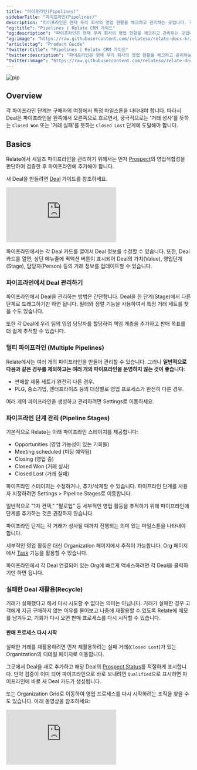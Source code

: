 ```yaml
---
title: "파이프라인(Pipelines)"
sidebarTitle: "파이프라인(Pipelines)"
description: "파이프라인은 현재 우리 회사의 영업 현황을 체크하고 관리하는 곳입니다. 각 영업 기회들은 파이프라인내 여러 단계를 지나게 됩니다."
"og:title": "Pipelines | Relate CRM 가이드"
"og:description": "파이프라인은 현재 우리 회사의 영업 현황을 체크하고 관리하는 곳입니다. 각 영업 기회들은 파이프라인내 여러 단계를 지나게 됩니다."
"og:image": "https://raw.githubusercontent.com/relateso/relate-docs-kr/main/docs/images/relate-pipeline.png"
"article:tag": "Product Guide"
"twitter:title": "Pipelines | Relate CRM 가이드"
"twitter:description": "파이프라인은 현재 우리 회사의 영업 현황을 체크하고 관리하는 곳입니다. 각 영업 기회들은 파이프라인내 여러 단계를 지나게 됩니다."
"twitter:image": "https://raw.githubusercontent.com/relateso/relate-docs-kr/main/docs/images/relate-pipeline.png"
---
```


![pip](/images/relate-pipeline.png)

## Overview
각 파이프라인 단계는 구매자의 여정에서 특정 마일스톤을 나타내야 합니다. 따라서 Deal은 파이프라인을 왼쪽에서 오른쪽으로 흐르면서, 궁극적으로는 '거래 성사'를 뜻하는 `Closed Won` 또는 '거래 실패'를 뜻하는 `Closed Lost` 단계에 도달해야 합니다.

## Basics
Relate에서 세일즈 파이프라인을 관리하기 위해서는 먼저 [Prospect](/features/prospect/)의 영업적합성을 판단하여 검증한 후 파이프라인에 추가해야 합니다.

새 Deal을 만들려면 [Deal](/features/deals/) 가이드를 참조하세요.

<div
  style={{
    position: "relative",
    paddingBottom: "69.74664679582713%",
    height: 0,
  }}
>
  <iframe
    src="https://player.vimeo.com/video/855484608?badge=0&amp;autopause=0&amp;player_id=0&amp;app_id=58479"
    frameborder="0"
    allow="autoplay; fullscreen; picture-in-picture"
    title="Relate Reporting"
    webkitAllowFullScreen
    mozallowFullScreen
    allowFullScreen
    style={{
      position: "absolute",
      top: 0,
      left: 0,
      width: "100%",
      height: "100%",
    }}
  ></iframe>
</div>

파이프라인에서는 각 Deal 카드를 열어서 Deal 정보를 수정할 수 있습니다. 또한, Deal 카드를 열면, 상단 메뉴줄에 퀵액션 버튼이 표시되어 Deal의 가치(Value), 영업단계(Stage), 담당자(Person) 등의 거래 정보를 업데이트할 수 있습니다.

### 파이프라인에서 Deal 관리하기
파이프라인에서 Deal을 관리하는 방법은 간단합니다. Deal을 한 단계(Stage)에서 다른 단계로 드래그하기만 하면 됩니다. 필터와 정렬 기능을 사용하여서 특정 거래 세트를 찾을 수도 있습니다.

또한 각 Deal에 우리 팀의 영업 담당자를 할당하여 책임 계층을 추가하고 판매 목표를 더 쉽게 추적할 수 있습니다.

### 멀티 파이프라인 (Multiple Pipelines)
Relate에서는 여러 개의 파이프라인을 만들어 관리할 수 있습니다. 그러나 **일반적으로 다음과 같은 경우를 제외하고는 여러 개의 파이프라인을 운영하지 않는 것이 좋습니다**:
- 판매할 제품 세트가 완전히 다른 경우.
- PLG, 중소기업, 엔터프라이즈 등의 대상별로 영업 프로세스가 완전히 다른 경우.

여러 개의 파이프라인을 생성하고 관리하려면 Settings로 이동하세요.


### 파이프라인 단계 관리 (Pipeline Stages)
기본적으로 Relate는 아래 파이프라인 스테이지를 제공합니다:
- Opportunities (영업 가능성이 있는 기회들)
- Meeting scheduled (미팅 예약됨)
- Closing (영업 중)
- Closed Won (거래 성사)
- Closed Lost (거래 실패)

파이프라인 스테이지는 수정하거나, 추가/삭제할 수 있습니다. 파이프라인 단계를 사용자 지정하려면 Settings > Pipeline Stages로 이동합니다.

<Tip>
일반적으로 "1차 컨택," "팔로업" 등 세부적인 영업 활동을 추적하기 위해 파이프라인에 단계를 추가하는 것은 권장하지 않습니다.

파이프라인 단계는 각 거래가 성사될 때까지 진행되는 의미 있는 마일스톤을 나타내야 합니다.

세부적인 영업 활동은 대신 Organization 페이지에서 추적이 가능합니다. Org 페이지에서 [Task](/features/tasks/) 기능을 활용할 수 있습니다.

파이프라인에서 각 Deal 연결되어 있는 Org에 빠르게 액세스하려면 각 Deal을 클릭하기만 하면 됩니다.
</Tip>

### 실패한 Deal 재활용(Recycle)
거래가 실패했다고 해서 다시 시도할 수 없다는 의미는 아닙니다. 거래가 실패한 경우 고객에게 지금 구매하지 않는 이유를 물어보고 나중에 재활용할 수 있도록 Relate에 메모를 남겨두고, 기회가 다시 오면 판매 프로세스를 다시 시작할 수 있습니다.

#### 판매 프로세스 다시 시작
실패한 거래를 재활용하려면 먼저 재활용하려는 실패 거래(`Closed Lost`)가 있는 Organization의 디테일 페이지로 이동합니다.

그곳에서 Deal을 새로 추가하고 해당 Deal의 [Prospect Status](/features/prospect-status/)를 적절하게 표시합니다. 만약 검증이 이미 되어 파이프라인으로 바로 보내려면 `Qualified`으로 표시하면 파이프라인에 바로 새 Deal 카드가 생성됩니다.

또는 Organization Grid로 이동하여 영업 프로세스를 다시 시작하려는 조직을 찾을 수도 있습니다. 아래 동영상을 참조하세요:

<div
  style={{
    position: "relative",
    paddingBottom: "69.74664679582713%",
    height: 0,
  }}
>
  <iframe
    src="https://player.vimeo.com/video/855855681?badge=0&amp;autopause=0&amp;player_id=0&amp;app_id=58479"
    frameborder="0"
    allow="autoplay; fullscreen; picture-in-picture"
    title="Relate Reporting"
    webkitAllowFullScreen
    mozallowFullScreen
    allowFullScreen
    style={{
      position: "absolute",
      top: 0,
      left: 0,
      width: "100%",
      height: "100%",
    }}
  ></iframe>
</div>





